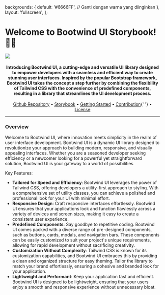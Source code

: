 
<Meta title="Welcome" />

  backgrounds: {
    default: '#6666FF', // Ganti dengan warna yang diinginkan
  },
  layout: 'fullscreen',
};

<h1 class="text-center font-extrabold">Welcome to Bootwind UI Storybook! 👋🏻</h1>

<img src={Banner} className="cover rounded-xl" />

<h4 align="center">
  Introducing Bootwind UI, a cutting-edge and versatile UI library designed to
  empower developers with a seamless and efficient way to create stunning user
  interfaces. Inspired by the popular Bootstrap framework, Bootwind UI takes the
  concept a step further by combining the flexibility of Tailwind CSS with the
  convenience of predefined components, resulting in a library that streamlines
  the UI development process.
</h4>

<p align="center">
  <a href="#tentang">Github Repository</a> • <a href="#fitur">Storybook</a> •
  <a href="#download">Getting Started</a> • <a href="#dukungan">Contribution</a>{' '}
  • <a href="#lisensi">License</a>
</p>

<hr />

<p></p>

<h3 className="fluent">Overview</h3>
<div className="fluent-text">

Welcome to Bootwind UI, where innovation meets simplicity in the realm of user interface development. Bootwind UI is a dynamic UI library designed to revolutionize your approach to building modern, responsive, and visually appealing interfaces. Whether you are a seasoned developer seeking efficiency or a newcomer looking for a powerful yet straightforward solution, Bootwind UI is your gateway to a world of possibilities.

Key Features:

- **Tailored for Speed and Efficiency**: Bootwind UI leverages the power of Tailwind CSS, offering developers a utility-first approach to styling. With a comprehensive set of utility classes, you can achieve a polished and professional look for your UI with minimal effort.
- **Responsive Design**: Craft responsive interfaces effortlessly. Bootwind UI ensures that your applications look and function flawlessly across a variety of devices and screen sizes, making it easy to create a consistent user experience.
- **Predefined Components**: Say goodbye to repetitive coding. Bootwind UI comes packed with a diverse range of pre-designed components, such as buttons, cards, modals, and navigation bars. These components can be easily customized to suit your project's unique requirements, allowing for rapid development without sacrificing creativity.
- **Customization Without Complexity**: Tailwind CSS is known for its customization capabilities, and Bootwind UI embraces this by providing a clean and organized structure for easy theming. Tailor the library to match your brand effortlessly, ensuring a cohesive and branded look for your application.
- **Lightweight and Performant**: Keep your application fast and efficient. Bootwind UI is designed to be lightweight, ensuring that your users enjoy a smooth and responsive experience without unnecessary bloat.

</div>

<p></p>
